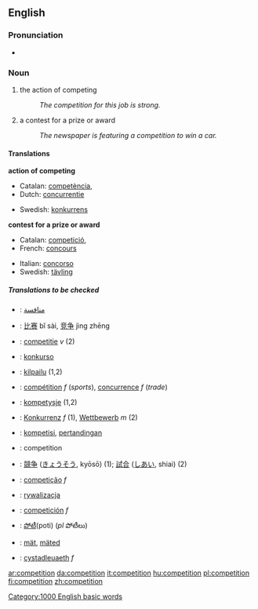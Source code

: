 ==English==
===Pronunciation===
*{{audio|en-us-competition.ogg|Audio (US)}}

===Noun===
{{en-noun-reg-both}}

#{{uncountable}} the action of competing
#:''The competition for this job is strong.''
#{{countable}} a contest for a prize or award
#:''The newspaper is featuring a competition to win a car.''

====Translations====
'''action of competing'''
{{top}}
*Catalan: [[competència]], {{f}}
*Dutch: [[concurrentie]] {{f}} 
{{mid}}
*Swedish: [[konkurrens]] {{c}}

{{bottom}}

'''contest for a prize or award'''
{{top}}
*Catalan: [[competició]], {{f}}
*French: [[concours]] {{m}}
{{mid}}
*Italian: [[concorso]] {{m}}
*Swedish: [[tävling]] {{c}}
{{bottom}}

=====Translations to be checked=====
<!--Remove this section once all of the translations below have been moved into the tables above.-->
{{checktrans}}
*{{ttbc|Arabic}}: [[منافسة]]
*{{ttbc|Chinese}}: [[比赛]] bǐ sài, [[竞争]] jìng zhēng
*{{ttbc|Dutch}}: [[competitie]] ''v'' (2)
*{{ttbc|Esperanto}}: [[konkurso]]
*{{ttbc|Finnish}}: [[kilpailu]] (1,2)
*{{ttbc|French}}: [[compétition]] ''f'' (''sports''), [[concurrence]] ''f'' (''trade'')
*{{ttbc|Frisian}}: [[kompetysje]] (1,2)
*{{ttbc|German}}: [[Konkurrenz]] ''f'' (1), [[Wettbewerb]] ''m'' (2)
*{{ttbc|Indonesian}}: [[kompetisi]], [[tanding|pertandingan]]
*{{ttbc|Interlingua}}: competition
*{{ttbc|Japanese}}: [[競争]] ([[きょうそう]], kyōsō) (1); [[試合]] ([[しあい]], shiai) (2)
*{{ttbc|Portuguese}}: [[competição]] ''f''
*{{ttbc|Polish}}: [[rywalizacja]] {{f}}
*{{ttbc|Spanish}}: [[competición]] ''f''
*{{ttbc|Telugu}}: [[పోటీ]](poti) (''pl'' పోటీలు)
*{{ttbc|Volapük}}: [[mät]], [[mäted]]
*{{ttbc|Welsh}}: [[cystadleuaeth]] ''f''

[[Category:1000 English basic words]]

[[ar:competition]]
[[da:competition]]
[[it:competition]]
[[hu:competition]]
[[pl:competition]]
[[fi:competition]]
[[zh:competition]]